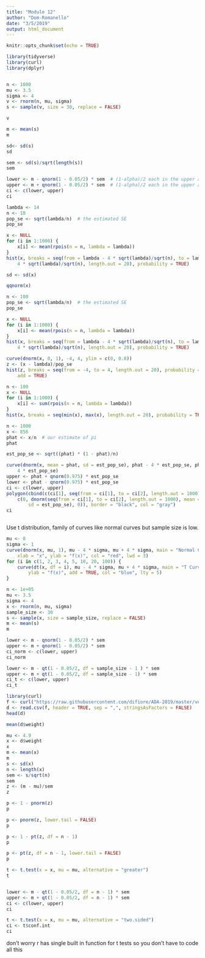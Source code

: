 ```yaml
---
title: "Module 12"
author: "Dom-Romanello"
date: "3/5/2019"
output: html_document
---
```


```r
knitr::opts_chunk$set(echo = TRUE)
```

```r

library(tidyverse)
library(curl)
library(dplyr)


n <- 1000
mu <- 3.5
sigma <- 4
v <- rnorm(n, mu, sigma)
s <- sample(v, size = 30, replace = FALSE)

v

m <- mean(s)
m

sd<- sd(s)
sd

sem <- sd(s)/sqrt(length(s))
sem

lower <- m - qnorm(1 - 0.05/2) * sem  # (1-alpha)/2 each in the upper and lower tails of the distribution
upper <- m + qnorm(1 - 0.05/2) * sem  # (1-alpha)/2 each in the upper and lower tails of the distribution
ci <- c(lower, upper)
ci

lambda <- 14
n <- 10
pop_se <- sqrt(lambda/n)  # the estimated SE
pop_se

x <- NULL
for (i in 1:1000) {
    x[i] <- mean(rpois(n = n, lambda = lambda))
}
hist(x, breaks = seq(from = lambda - 4 * sqrt(lambda)/sqrt(n), to = lambda + 
    4 * sqrt(lambda)/sqrt(n), length.out = 20), probability = TRUE)

sd <- sd(x)

qqnorm(x)

n <- 100
pop_se <- sqrt(lambda/n)  # the estimated SE
pop_se

x <- NULL
for (i in 1:1000) {
    x[i] <- mean(rpois(n = n, lambda = lambda))
}
hist(x, breaks = seq(from = lambda - 4 * sqrt(lambda)/sqrt(n), to = lambda + 
    4 * sqrt(lambda)/sqrt(n), length.out = 20), probability = TRUE)

curve(dnorm(x, 0, 1), -4, 4, ylim = c(0, 0.8))
z <- (x - lambda)/pop_se
hist(z, breaks = seq(from = -4, to = 4, length.out = 20), probability = TRUE, 
    add = TRUE)

n <- 100
x <- NULL
for (i in 1:1000) {
    x[i] <- sum(rpois(n = n, lambda = lambda))
}
hist(x, breaks = seq(min(x), max(x), length.out = 20), probability = TRUE)

n <- 1000
x <- 856
phat <- x/n  # our estimate of pi
phat

est_pop_se <- sqrt((phat) * (1 - phat)/n)

curve(dnorm(x, mean = phat, sd = est_pop_se), phat - 4 * est_pop_se, phat + 
    4 * est_pop_se)
upper <- phat + qnorm(0.975) * est_pop_se
lower <- phat - qnorm(0.975) * est_pop_se
ci <- c(lower, upper)
polygon(cbind(c(ci[1], seq(from = ci[1], to = ci[2], length.out = 1000), ci[2]), 
    c(0, dnorm(seq(from = ci[1], to = ci[2], length.out = 1000), mean = phat, 
        sd = est_pop_se), 0)), border = "black", col = "gray")
ci



```

Use t distribution, family of curves like normal curves but sample size is low. 

```r

mu <- 0
sigma <- 1
curve(dnorm(x, mu, 1), mu - 4 * sigma, mu + 4 * sigma, main = "Normal Curve=red\nStudent's t=blue", 
    xlab = "x", ylab = "f(x)", col = "red", lwd = 3)
for (i in c(1, 2, 3, 4, 5, 10, 20, 100)) {
    curve(dt(x, df = i), mu - 4 * sigma, mu + 4 * sigma, main = "T Curve", xlab = "x", 
        ylab = "f(x)", add = TRUE, col = "blue", lty = 5)
}

n <- 1e+05
mu <- 3.5
sigma <- 4
x <- rnorm(n, mu, sigma)
sample_size <- 30
s <- sample(x, size = sample_size, replace = FALSE)
m <- mean(s)
m

lower <- m - qnorm(1 - 0.05/2) * sem  
upper <- m + qnorm(1 - 0.05/2) * sem  
ci_norm <- c(lower, upper)
ci_norm

lower <- m - qt(1 - 0.05/2, df = sample_size - 1 ) * sem
upper <- m + qt(1 - 0.05/2, df = sample_size - 1) * sem
ci_t <- c(lower, upper)
ci_t

library(curl)
f <- curl("https://raw.githubusercontent.com/difiore/ADA-2019/master/vervet-weights.csv")
d <- read.csv(f, header = TRUE, sep = ",", stringsAsFactors = FALSE)
head(d)

mean(d$weight)

mu <- 4.9
x <- d$weight
x
m <- mean(x)
m
s <- sd(x)
n <- length(x)
sem <- s/sqrt(n)
sem
z <- (m - mu)/sem
z

p <- 1 - pnorm(z)
p

p <- pnorm(z, lower.tail = FALSE)
p

p <- 1 - pt(z, df = n - 1)
p

p <- pt(z, df = n - 1, lower.tail = FALSE)
p

t <- t.test(x = x, mu = mu, alternative = "greater")
t


lower <- m - qt(1 - 0.05/2, df = n - 1) * sem
upper <- m + qt(1 - 0.05/2, df = n - 1) * sem
ci <- c(lower, upper)
ci

t <- t.test(x = x, mu = mu, alternative = "two.sided")
ci <- t$conf.int
ci

```

don't worry r has single built in function for t tests so you don't have to code all this